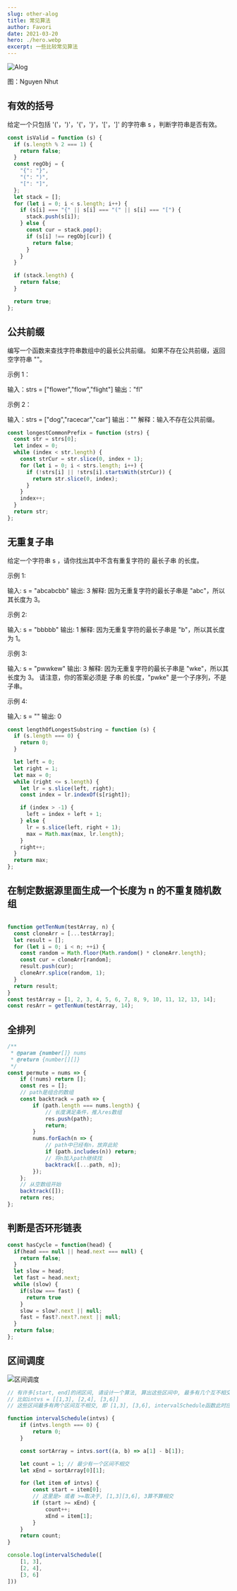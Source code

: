 ```yaml
---
slug: other-alog
title: 常见算法
author: Favori
date: 2021-03-20
hero: ./hero.webp
excerpt: 一些比较常见算法
---
```


![Alog](./hero.webp)


<div className={'img-desc'}>图：Nguyen Nhut</div>


## 有效的括号
给定一个只包括 '('，')'，'{'，'}'，'['，']' 的字符串 s ，判断字符串是否有效。

```js
const isValid = function (s) {
  if (s.length % 2 === 1) {
    return false;
  }
  const regObj = {
    "{": "}",
    "(": ")",
    "[": "]",
  };
  let stack = [];
  for (let i = 0; i < s.length; i++) {
    if (s[i] === "{" || s[i] === "(" || s[i] === "[") {
      stack.push(s[i]);
    } else {
      const cur = stack.pop();
      if (s[i] !== regObj[cur]) {
        return false;
      }
    }
  }

  if (stack.length) {
    return false;
  }

  return true;
};
```

## 公共前缀

编写一个函数来查找字符串数组中的最长公共前缀。
如果不存在公共前缀，返回空字符串 ""。

示例 1：

输入：strs = ["flower","flow","flight"]
输出："fl"

示例 2：

输入：strs = ["dog","racecar","car"]
输出：""
解释：输入不存在公共前缀。

```js
const longestCommonPrefix = function (strs) {
  const str = strs[0];
  let index = 0;
  while (index < str.length) {
    const strCur = str.slice(0, index + 1);
    for (let i = 0; i < strs.length; i++) {
      if (!strs[i] || !strs[i].startsWith(strCur)) {
        return str.slice(0, index);
      }
    }
    index++;
  }
  return str;
};

```

## 无重复子串

给定一个字符串 s ，请你找出其中不含有重复字符的 最长子串 的长度。


示例 1:

输入: s = "abcabcbb"
输出: 3
解释: 因为无重复字符的最长子串是 "abc"，所以其长度为 3。

示例 2:

输入: s = "bbbbb"
输出: 1
解释: 因为无重复字符的最长子串是 "b"，所以其长度为 1。

示例 3:

输入: s = "pwwkew"
输出: 3
解释: 因为无重复字符的最长子串是 "wke"，所以其长度为 3。
     请注意，你的答案必须是 子串 的长度，"pwke" 是一个子序列，不是子串。

示例 4:

输入: s = ""
输出: 0


```js
const lengthOfLongestSubstring = function (s) {
  if (s.length === 0) {
    return 0;
  }

  let left = 0;
  let right = 1;
  let max = 0;
  while (right <= s.length) {
    let lr = s.slice(left, right);
    const index = lr.indexOf(s[right]);

    if (index > -1) {
      left = index + left + 1;
    } else {
      lr = s.slice(left, right + 1);
      max = Math.max(max, lr.length);
    }
    right++;
  }
  return max;
};

```


## 在制定数据源里面生成一个长度为 n 的不重复随机数组

```js

function getTenNum(testArray, n) {
  const cloneArr = [...testArray];
  let result = [];
  for (let i = 0; i < n; ++i) {
    const random = Math.floor(Math.random() * cloneArr.length);
    const cur = cloneArr[random];
    result.push(cur);
    cloneArr.splice(random, 1);
  }
  return result;
}
const testArray = [1, 2, 3, 4, 5, 6, 7, 8, 9, 10, 11, 12, 13, 14];
const resArr = getTenNum(testArray, 14);

```



## 全排列
```js
/**
 * @param {number[]} nums
 * @return {number[][]}
 */
const permute = nums => {
    if (!nums) return [];
    const res = [];
    // path是组合的数组
    const backtrack = path => {
        if (path.length === nums.length) {
            // 长度满足条件，推入res数组
            res.push(path);
            return;
        }
        nums.forEach(n => {
            // path中已经有n，放弃此轮
            if (path.includes(n)) return;
            // 将n加入path继续找
            backtrack([...path, n]);
        });
    };
    // 从空数组开始
    backtrack([]);
    return res;
};


```

## 判断是否环形链表

```js
const hasCycle = function(head) {
  if(head === null || head.next === null) {
    return false;
  }
  let slow = head;
  let fast = head.next;
  while (slow) {
    if(slow === fast) {
      return true
    }
    slow = slow?.next || null;
    fast = fast?.next?.next || null;
  }
  return false;
};
```

## 区间调度

![区间调度](./区间调度.png)

```js
// 有许多[start, end]的闭区间, 请设计一个算法, 算出这些区间中, 最多有几个互不相交的区间。
// 比如intvs = [[1,3], [2,4], [3,6]]
// 这些区间最多有两个区间互不相交, 即 [1,3], [3,6], intervalSchedule函数此时应该返回2

function intervalSchedule(intvs) {
    if (intvs.length === 0) {
        return 0;
    }

    const sortArray = intvs.sort((a, b) => a[1] - b[1]);

    let count = 1; // 最少有一个区间不相交
    let xEnd = sortArray[0][1];

    for (let item of intvs) {
        const start = item[0];
        // 这里是> 或者 >=取决于, [1,3][3,6], 3算不算相交
        if (start >= xEnd) {
            count++;
            xEnd = item[1];
        }
    }
    return count;
}

console.log(intervalSchedule([
    [1, 3],
    [2, 4],
    [3, 6]
]))
```